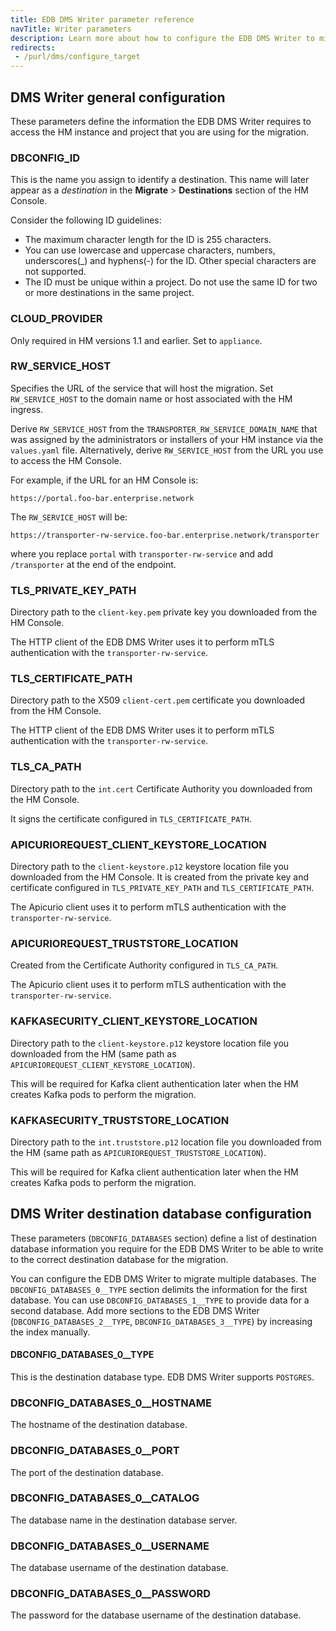 ```yaml
---
title: EDB DMS Writer parameter reference
navTitle: Writer parameters
description: Learn more about how to configure the EDB DMS Writer to migrate source dtabase data to an externally-managed Postgres instance leveraging the Hybrid Manager.
redirects:
 - /purl/dms/configure_target
---
```


## DMS Writer general configuration

These parameters define the information the EDB DMS Writer requires to access the HM instance and project that you are using for the migration.

### DBCONFIG_ID

This is the name you assign to identify a destination. This name will later appear as a *destination* in the **Migrate** > **Destinations** section of the HM Console.

Consider the following ID guidelines:

-   The maximum character length for the ID is 255 characters.
-   You can use lowercase and uppercase characters, numbers, underscores(\_) and hyphens(-) for the ID. Other special characters are not supported.
-   The ID must be unique within a project. Do not use the same ID for two or more destinations in the same project.

### CLOUD_PROVIDER

Only required in HM versions 1.1 and earlier. Set to `appliance`.

### RW_SERVICE_HOST

Specifies the URL of the service that will host the migration. Set `RW_SERVICE_HOST` to the domain name or host associated with the HM ingress.

Derive `RW_SERVICE_HOST` from the `TRANSPORTER_RW_SERVICE_DOMAIN_NAME` that was assigned by the administrators or installers of your HM instance via the `values.yaml` file. Alternatively, derive `RW_SERVICE_HOST` from the URL you use to access the HM Console. 

For example, if the URL for an HM Console is:

`https://portal.foo-bar.enterprise.network`

The `RW_SERVICE_HOST` will be: 

`https://transporter-rw-service.foo-bar.enterprise.network/transporter`

where you replace `portal` with `transporter-rw-service` and add `/transporter` at the end of the endpoint.

### TLS_PRIVATE_KEY_PATH

Directory path to the `client-key.pem` private key you downloaded from the HM Console.

The HTTP client of the EDB DMS Writer uses it to perform mTLS authentication with the `transporter-rw-service`.

### TLS_CERTIFICATE_PATH

Directory path to the X509 `client-cert.pem` certificate you downloaded from the HM Console.

The HTTP client of the EDB DMS Writer uses it to perform mTLS authentication with the `transporter-rw-service`.

### TLS_CA_PATH

Directory path to the `int.cert` Certificate Authority you downloaded from the HM Console.

It signs the certificate configured in `TLS_CERTIFICATE_PATH`.

### APICURIOREQUEST_CLIENT_KEYSTORE_LOCATION

Directory path to the `client-keystore.p12` keystore location file you downloaded from the HM Console.
It is created from the private key and certificate configured in `TLS_PRIVATE_KEY_PATH` and `TLS_CERTIFICATE_PATH`.

The Apicurio client uses it to perform mTLS authentication with the `transporter-rw-service`.

### APICURIOREQUEST_TRUSTSTORE_LOCATION

Created from the Certificate Authority configured in `TLS_CA_PATH`.

The Apicurio client uses it to perform mTLS authentication with the `transporter-rw-service`.

### KAFKASECURITY_CLIENT_KEYSTORE_LOCATION

Directory path to the `client-keystore.p12` keystore location file you downloaded from the HM (same path as `APICURIOREQUEST_CLIENT_KEYSTORE_LOCATION`).

This will be required for Kafka client authentication later when the HM creates Kafka pods to perform the migration.

### KAFKASECURITY_TRUSTSTORE_LOCATION

Directory path to the `int.truststore.p12` location file you downloaded from the HM (same path as `APICURIOREQUEST_TRUSTSTORE_LOCATION`).

This will be required for Kafka client authentication later when the HM creates Kafka pods to perform the migration.

## DMS Writer destination database configuration

These parameters (`DBCONFIG_DATABASES` section) define a list of destination database information you require for the EDB DMS Writer to be able to write to the correct destination database for the migration.

You can configure the EDB DMS Writer to migrate multiple databases. The `DBCONFIG_DATABASES_0__TYPE` section delimits the information for the first database. You can use `DBCONFIG_DATABASES_1__TYPE` to provide data for a second database. Add more sections to the EDB DMS Writer (`DBCONFIG_DATABASES_2__TYPE`, `DBCONFIG_DATABASES_3__TYPE`) by increasing the index manually.

#### DBCONFIG_DATABASES_0__TYPE

This is the destination database type. EDB DMS Writer supports `POSTGRES`.

### DBCONFIG_DATABASES_0__HOSTNAME

The hostname of the destination database.

### DBCONFIG_DATABASES_0__PORT

The port of the destination database.

### DBCONFIG_DATABASES_0__CATALOG

The database name in the destination database server.

### DBCONFIG_DATABASES_0__USERNAME

The database username of the destination database.

### DBCONFIG_DATABASES_0__PASSWORD

The password for the database username of the destination database.